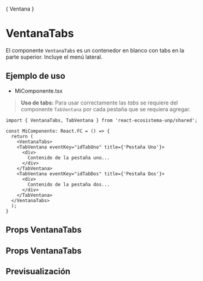 
<Meta of={VentanaTabsStories} />

<Markdown>{ Ventana }</Markdown>

# VentanaTabs
El componente `VentanaTabs` es un contenedor en blanco con tabs en la parte superior. Incluye el menú lateral.

## Ejemplo de uso

- MiComponente.tsx
> **Uso de tabs:** Para usar correctamente las *tabs* se requiere del componente `TabVentana` por cada pestaña que se requiera agregar.

```tsx
import { VentanaTabs, TabVentana } from 'react-ecosistema-unp/shared';

const MiComponente: React.FC = () => {
  return (
    <VentanaTabs>
    <TabVentana eventKey="idTabUno" title={'Pestaña Uno'}>
      <div>
        Contenido de la pestaña uno...
      </div>
    </TabVentana>
    <TabVentana eventKey="idTabDos" title={'Pestaña Dos'}>
      <div>
        Contenido de la pestaña dos...
      </div>
    </TabVentana>
  </VentanaTabs>
  );
}
```

## Props VentanaTabs

<ArgTypes />

## Props VentanaTabs

<ArgTypes of={TabVentanaStories} />

## Previsualización

<Stories />
